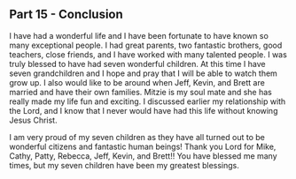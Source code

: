 ## Part 15 - Conclusion

I have had a wonderful life and I have been fortunate to have known so many
exceptional people. I had great parents, two fantastic brothers, good teachers,
close friends, and I have worked with many talented people. I was truly blessed
to have had seven wonderful children. At this time I have seven grandchildren
and I hope and pray that I will be able to watch them grow up. I also would like
to be around when Jeff, Kevin, and Brett are married and have their own
families. Mitzie is my soul mate and she has really made my life fun and
exciting. I discussed earlier my relationship with the Lord, and I know that I
never would have had this life without knowing Jesus Christ.

I am very proud of my seven children as they have all turned out to be wonderful
citizens and fantastic human beings! Thank you Lord for Mike, Cathy, Patty,
Rebecca, Jeff, Kevin, and Brett!! You have blessed me many times, but my seven
children have been my greatest blessings.
